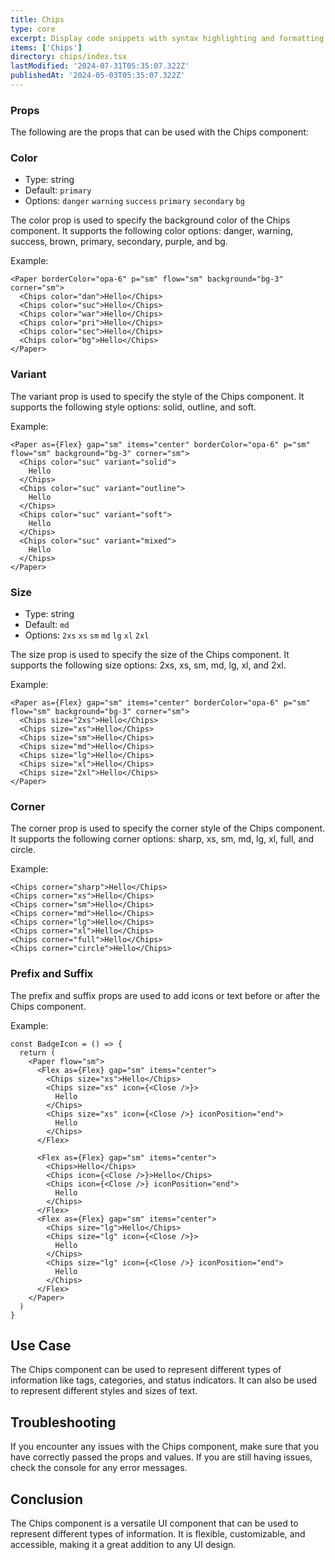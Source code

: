 ```yaml
---
title: Chips
type: core
excerpt: Display code snippets with syntax highlighting and formatting using a customizable Code component for React. Improve the readability of code blocks within your applications.
items: ['Chips']
directory: chips/index.tsx
lastModified: '2024-07-31T05:35:07.322Z'
publishedAt: '2024-05-03T05:35:07.322Z'
---
```


### Props

The following are the props that can be used with the Chips component:

### Color

- Type: string
- Default: `primary`
- Options: `danger` `warning` `success` `primary` `secondary` `bg`

The color prop is used to specify the background color of the Chips component. It supports the following color options: danger, warning, success, brown, primary, secondary, purple, and bg.

Example:

<ChipsColors />

```tsx showLineNumbers title="Chips.tsx"
<Paper borderColor="opa-6" p="sm" flow="sm" background="bg-3" corner="sm">
  <Chips color="dan">Hello</Chips>
  <Chips color="suc">Hello</Chips>
  <Chips color="war">Hello</Chips>
  <Chips color="pri">Hello</Chips>
  <Chips color="sec">Hello</Chips>
  <Chips color="bg">Hello</Chips>
</Paper>
```

### Variant

The variant prop is used to specify the style of the Chips component. It supports the following style options: solid, outline, and soft.

Example:

<ChipsVariants />

```tsx showLineNumbers title="Chips.tsx"
<Paper as={Flex} gap="sm" items="center" borderColor="opa-6" p="sm" flow="sm" background="bg-3" corner="sm">
  <Chips color="suc" variant="solid">
    Hello
  </Chips>
  <Chips color="suc" variant="outline">
    Hello
  </Chips>
  <Chips color="suc" variant="soft">
    Hello
  </Chips>
  <Chips color="suc" variant="mixed">
    Hello
  </Chips>
</Paper>
```

### Size

- Type: string
- Default: `md`
- Options: `2xs` `xs` `sm` `md` `lg` `xl` `2xl`

The size prop is used to specify the size of the Chips component. It supports the following size options: 2xs, xs, sm, md, lg, xl, and 2xl.

Example:

<ChipsSizes />

```tsx showLineNumbers title="Chips.tsx"
<Paper as={Flex} gap="sm" items="center" borderColor="opa-6" p="sm" flow="sm" background="bg-3" corner="sm">
  <Chips size="2xs">Hello</Chips>
  <Chips size="xs">Hello</Chips>
  <Chips size="sm">Hello</Chips>
  <Chips size="md">Hello</Chips>
  <Chips size="lg">Hello</Chips>
  <Chips size="xl">Hello</Chips>
  <Chips size="2xl">Hello</Chips>
</Paper>
```

### Corner

The corner prop is used to specify the corner style of the Chips component. It supports the following corner options: sharp, xs, sm, md, lg, xl, full, and circle.

Example:

<ChipsCorners />

```tsx showLineNumbers title="Chips.tsx"
<Chips corner="sharp">Hello</Chips>
<Chips corner="xs">Hello</Chips>
<Chips corner="sm">Hello</Chips>
<Chips corner="md">Hello</Chips>
<Chips corner="lg">Hello</Chips>
<Chips corner="xl">Hello</Chips>
<Chips corner="full">Hello</Chips>
<Chips corner="circle">Hello</Chips>
```

### Prefix and Suffix

The prefix and suffix props are used to add icons or text before or after the Chips component.

Example:

<ChipsIcon />

```tsx showLineNumbers title="Chips.tsx"
const BadgeIcon = () => {
  return (
    <Paper flow="sm">
      <Flex as={Flex} gap="sm" items="center">
        <Chips size="xs">Hello</Chips>
        <Chips size="xs" icon={<Close />}>
          Hello
        </Chips>
        <Chips size="xs" icon={<Close />} iconPosition="end">
          Hello
        </Chips>
      </Flex>

      <Flex as={Flex} gap="sm" items="center">
        <Chips>Hello</Chips>
        <Chips icon={<Close />}>Hello</Chips>
        <Chips icon={<Close />} iconPosition="end">
          Hello
        </Chips>
      </Flex>
      <Flex as={Flex} gap="sm" items="center">
        <Chips size="lg">Hello</Chips>
        <Chips size="lg" icon={<Close />}>
          Hello
        </Chips>
        <Chips size="lg" icon={<Close />} iconPosition="end">
          Hello
        </Chips>
      </Flex>
    </Paper>
  )
}
```

## Use Case

The Chips component can be used to represent different types of information like tags, categories, and status indicators. It can also be used to represent different styles and sizes of text.

## Troubleshooting

If you encounter any issues with the Chips component, make sure that you have correctly passed the props and values. If you are still having issues, check the console for any error messages.

## Conclusion

The Chips component is a versatile UI component that can be used to represent different types of information. It is flexible, customizable, and accessible, making it a great addition to any UI design.
